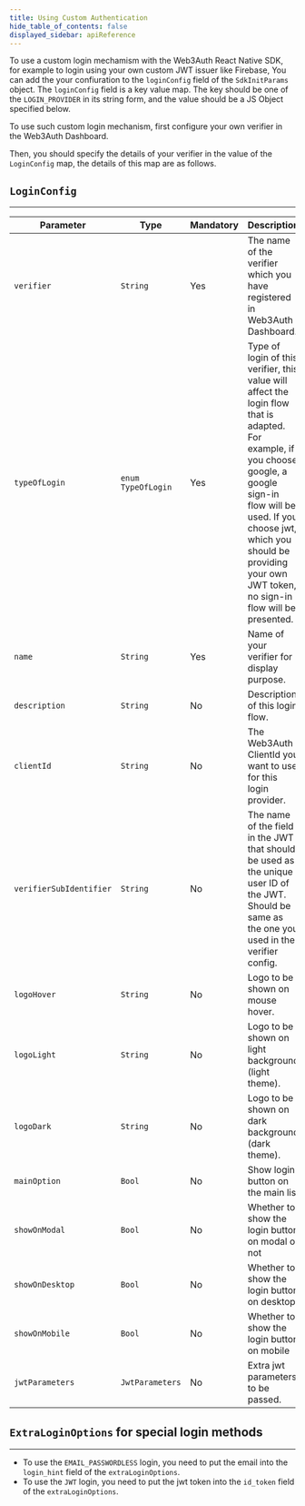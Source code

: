 ```yaml
---
title: Using Custom Authentication
hide_table_of_contents: false
displayed_sidebar: apiReference
---
```


To use a custom login mechamism with the Web3Auth React Native SDK, for example to login using your own custom JWT issuer like Firebase, You can add
the your confiuration to the `loginConfig` field of the `SdkInitParams` object. The `loginConfig` field is a key value map. The key should be one of
the `LOGIN_PROVIDER` in its string form, and the value should be a JS Object specified below.

To use such custom login mechanism, first configure your own verifier in the Web3Auth Dashboard.

Then, you should specify the details of your verifier in the value of the `LoginConfig` map, the details of this map are as follows.

## `LoginConfig`

---

| Parameter               | Type               | Mandatory | Description                                                                                                                                                                                                                                                           |
| ----------------------- | ------------------ | --------- | --------------------------------------------------------------------------------------------------------------------------------------------------------------------------------------------------------------------------------------------------------------------- |
| `verifier`              | `String`           | Yes       | The name of the verifier which you have registered in Web3Auth Dashboard.                                                                                                                                                                                             |
| `typeOfLogin`           | `enum TypeOfLogin` | Yes       | Type of login of this verifier, this value will affect the login flow that is adapted. For example, if you choose google, a google sign-in flow will be used. If you choose jwt, which you should be providing your own JWT token, no sign-in flow will be presented. |
| `name`                  | `String`           | Yes       | Name of your verifier for display purpose.                                                                                                                                                                                                                            |
| `description`           | `String`           | No        | Description of this login flow.                                                                                                                                                                                                                                       |
| `clientId`              | `String`           | No        | The Web3Auth ClientId you want to use for this login provider.                                                                                                                                                                                                        |
| `verifierSubIdentifier` | `String`           | No        | The name of the field in the JWT that should be used as the unique user ID of the JWT. Should be same as the one you used in the verifier config.                                                                                                                     |
| `logoHover`             | `String`           | No        | Logo to be shown on mouse hover.                                                                                                                                                                                                                                      |
| `logoLight`             | `String`           | No        | Logo to be shown on light background (light theme).                                                                                                                                                                                                                   |
| `logoDark`              | `String`           | No        | Logo to be shown on dark background (dark theme).                                                                                                                                                                                                                     |
| `mainOption`            | `Bool`             | No        | Show login button on the main list                                                                                                                                                                                                                                    |
| `showOnModal`           | `Bool`             | No        | Whether to show the login button on modal or not                                                                                                                                                                                                                      |
| `showOnDesktop`         | `Bool`             | No        | Whether to show the login button on desktop                                                                                                                                                                                                                           |
| `showOnMobile`          | `Bool`             | No        | Whether to show the login button on mobile                                                                                                                                                                                                                            |
| `jwtParameters`         | `JwtParameters`    | No        | Extra jwt parameters to be passed.                                                                                                                                                                                                                                    |

## `ExtraLoginOptions` for special login methods

---

- To use the `EMAIL_PASSWORDLESS` login, you need to put the email into the `login_hint` field of the `extraLoginOptions`.
- To use the `JWT` login, you need to put the jwt token into the `id_token` field of the `extraLoginOptions`.
